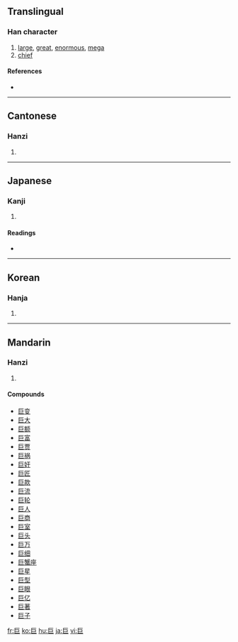 {{also|鉅}}
==Translingual==

===Han character===
{{Han char|rn=48|rad=工|as=02|sn=5|four=7171<sub>7</sub>|canj=尸尸 (SS)}}

# [[large]], [[great]], [[enormous]], [[mega]]
# [[chief]]

====References====
* {{Han ref|kx=0325.120|dkj=08722|dj=0628.020|hdz=10082.010|uh=5DE8|ud=24040|bh=A5A8|bd=42408}}

----

==Cantonese==

===Hanzi===
{{yue-hanzi|jyut=|y=geui6}}

# {{defn|Cantonese}}

----

==Japanese==

===Kanji===
{{ja-kanji|grade=c|rs=工02}}

# {{defn|Japanese}}

====Readings====
* {{ja-readings|on=[[きょ]] (kyo)|kun=[[おおきい]] (ookii)}}

----

==Korean==

===Hanja===
{{ko-hanja|hangeul=[[거]]|rv=geo|mr=kŏ}}

# {{defn|Korean}}

----

==Mandarin==

===Hanzi===
{{cmn-hanzi|pin=[[jù]] ([[ju4]])|wg=chü<sup>4</sup>}}

# {{defn|Mandarin}}

====Compounds====
* [[巨变]]
* [[巨大]]
* [[巨额]]
* [[巨富]]
* [[巨贾]]
* [[巨祸]]
* [[巨奸]]
* [[巨匠]]
* [[巨款]]
* [[巨流]]
* [[巨轮]]
* [[巨人]]
* [[巨商]]
* [[巨室]]
* [[巨头]]
* [[巨万]]
* [[巨细]]
* [[巨蟹座]]
* [[巨星]]
* [[巨型]]
* [[巨眼]]
* [[巨亿]]
* [[巨著]]
* [[巨子]]

[[fr:巨]]
[[ko:巨]]
[[hu:巨]]
[[ja:巨]]
[[vi:巨]]